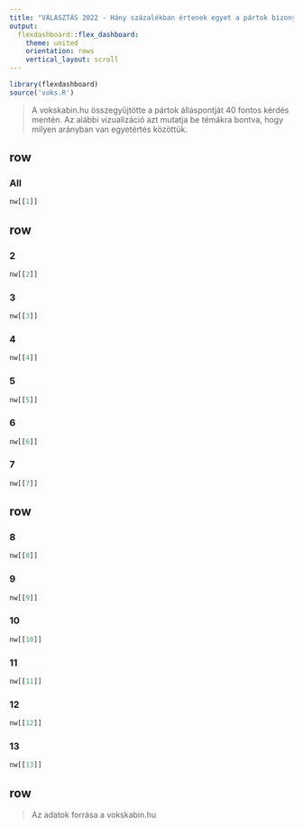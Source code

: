 ```yaml
---
title: "VÁLASZTÁS 2022 - Hány százalékban értenek egyet a pártok bizonyos kérdésekben?"
output:
  flexdashboard::flex_dashboard:
    theme: united 
    orientation: rows
    vertical_layout: scroll
---
```


<style>                     
.navbar {
  background-color:black;
  border-color:black;
}


</style>   

```r
library(flexdashboard)
source('voks.R') 
```
  
> A vokskabin.hu összegyűjtötte a pártok álláspontját 40 fontos kérdés mentén. Az alábbi vizualizáció azt mutatja be témákra bontva, hogy milyen arányban van egyetértés közöttük.
  
row {data-height=400}
-----------------------------------------------------------------------

### All {.no-padding .no-title}

```r
nw[[1]]
```

row {data-height=250, .no-padding}
-----------------------------------------------------------------------

### 2 {.no-title}

```r
nw[[2]]
```

### 3 {.no-title}

```r
nw[[3]]
```

### 4 {.no-title}

```r
nw[[4]]
```

### 5 {.no-title}

```r
nw[[5]]
```

### 6 {.no-title}

```r
nw[[6]]
```

### 7 {.no-title}

```r
nw[[7]]
```


row {data-height=250, .no-padding}
-----------------------------------------------------------------------

### 8 {.no-title }  

```r
nw[[8]]
```

### 9 {.no-title }

```r
nw[[9]]
```

### 10 {.no-title }

```r
nw[[10]]
```


### 11 {.no-title }

```r
nw[[11]]
```

### 12 {.no-title}

```r
nw[[12]]
```

### 13 {.no-title} 

```r
nw[[13]]
```

row {data-height=50, .no-padding}
-----------------------------------------------------------------------

> Az adatok forrása a vokskabin.hu

